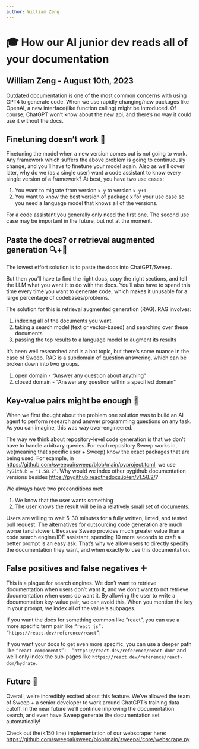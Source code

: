 ```yaml
---
author: William Zeng
---
```


# 🎓 How our AI junior dev reads all of your documentation

**William Zeng** - August 10th, 2023
---

Outdated documentation is one of the most common concerns with using GPT4 to generate code. When we use rapidly changing/new packages like OpenAI, a new interface(like function calling) might be introduced. Of course, ChatGPT won’t know about the new api, and there’s no way it could use it without the docs.

## Finetuning doesn’t work 🔧

Finetuning the model when a new version comes out is not going to work. Any framework which suffers the above problem is going to continuously change, and you’ll have to finetune your model again. Also as we’ll cover later, why do we (as a single user) want a code assistant to know every single version of a framework? At best, you have two use cases:

1. You want to migrate from version `x.y` to version `x.y+1`.
2. You want to know the best version of package x for your use case so you need a language model that knows all of the versions.

For a code assistant you generally only need the first one. The second use case may be important in the future, but not at the moment.

## Paste the docs? **or** retrieval augmented generation 🔍+🧠

The lowest effort solution is to paste the docs into ChatGPT/Sweep. 

But then you’ll have to find the right docs, copy the right sections, and tell the LLM what you want it to do with the docs. You’ll also have to spend this time every time you want to generate code, which makes it unusable for a large percentage of codebases/problems.

The solution for this is retrieval augmented generation (RAG). RAG involves:

1. indexing all of the documents you want.
2. taking a search model (text or vector-based) and searching over these documents
3. passing the top results to a language model to augment its results

It’s been well researched and is a hot topic, but there’s some nuance in the case of Sweep. RAG is a subdomain of question answering, which can be broken down into two groups.

1. open domain - “Answer any question about anything”
2. closed domain - “Answer any question within a specified domain”

## Key-value pairs might be enough 🔑

When we first thought about the problem one solution was to build an AI agent to perform research and answer programming questions on any task. As you can imagine, this was way over-engineered. 

The way we think about repository-level code generation is that we don’t have to handle arbitrary queries. For each repository Sweep works in, we(meaning that specific user + Sweep) know the exact packages that are being used. For example, in https://github.com/sweepai/sweep/blob/main/pyproject.toml, we use `PyGithub = "1.58.2”`. Why would we index other pygithub documentation versions besides https://pygithub.readthedocs.io/en/v1.58.2/?

We always have two preconditions met:

1. We know that the user wants something
2. The user knows the result will be in a relatively small set of documents.

Users are willing to wait 5-30 minutes for a fully written, linted, and tested pull request. The alternatives for outsourcing code generation are much worse (and slower). Because Sweep provides much greater value than a code search engine/IDE assistant, spending 10 more seconds to craft a better prompt is an easy ask. That’s why we allow users to directly specify the documentation they want, and when exactly to use this documentation.

## False positives and false negatives ➕

This is a plague for search engines. We don’t want to retrieve documentation when users don’t want it, and we don’t want to not retrieve documentation when users do want it. By allowing the user to write a documentation key-value pair, we can avoid this. When you mention the key in your prompt, we index all of the value's subpages.

If you want the docs for something common like “react”, you can use a more specific term pair like `“react js”: “https://react.dev/reference/react”`.

If you want your docs to get even more specific, you can use a deeper path like `“react components”: 
”https://react.dev/reference/react-dom"` and we’ll only index the sub-pages like `https://react.dev/reference/react-dom/hydrate`.

## Future 🌠

Overall, we’re incredibly excited about this feature. We’ve allowed the team of Sweep + a senior developer to work around ChatGPT’s training data cutoff. In the near future we’ll continue improving the documentation search, and even have Sweep generate the documentation set automatically!

Check out the(<150 line) implementation of our webscraper here: https://github.com/sweepai/sweep/blob/main/sweepai/core/webscrape.py